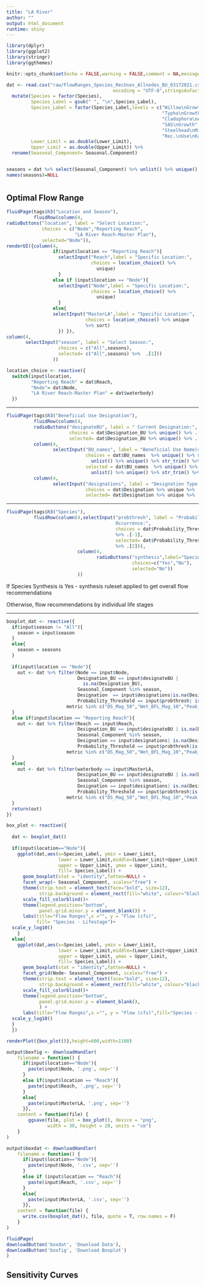 ```yaml
---
title: "LA River"
author: ""
output: html_document
runtime: shiny
---
```


```r
library(dplyr)
library(ggplot2)
library(stringr)
library(ggthemes)

knitr::opts_chunk$set(echo = FALSE,warning = FALSE,comment = NA,message = FALSE)

dat <- read.csv("raw/FlowRanges_Species_RecUses_Allnodes_BU_03172021.csv",
                                       encoding = "UTF-8",stringsAsFactors = FALSE) %>% 
  mutate(Species = factor(Species),
         Species_Label = gsub(" ", "\n",Species_Label),
         Species_Label = factor(Species_Label,levels = c("Willow\nGrowth", "Willow\nAdult", 
                                                         "Typha\nGrowth","Typha\nAdult", 
                                                         "Cladophora\nAdult", "Current\nFlow", 
                                                         "SAS\nGrowth","SAS\nAdult","Steelhead\nMigration\n(Prolonged)",
                                                         "Steelhead\nMigration\n(Burst)","Steelhead\nMigration\n(Smolts)",
                                                         "Rec.\nUse\nKayak","Rec.\nUse\nFishing")),
         Lower_Limit = as.double(Lower_Limit),
         Upper_Limit = as.double(Upper_Limit)) %>% 
  rename(Seasonal_Component= Seasonal.Component)


seasons = dat %>% select(Seasonal_Component) %>% unlist() %>% unique()
names(seasons)=NULL
```

#  {.tabset}

## Optimal Flow Range {.tabset}

```r
fluidPage(tags$h3("Location and Season"),
          fluidRow(column(4,
radioButtons("location", label = "Select Location:",
             choices = c("Node","Reporting Reach",
                         "LA River Reach-Master Plan"),
             selected="Node")),
renderUI({column(4,
                 if(input$location == "Reporting Reach"){
                   selectInput("Reach",label = "Specific Location:",
                               choices = location_choice() %>%
                                 unique)
                   }
                 else if (input$location == "Node"){
                   selectInput("Node",label = "Specific Location:",
                               choices = location_choice() %>%
                                 unique)
                   }
                 else{
                 selectInput("MasterLA",label = "Specific Location:",
                             choices = location_choice() %>% unique
                             %>% sort)
                   }) }), 
column(4,
       selectInput("season", label = "Select Season:",
                   choices = c("All",seasons),
                   selected= c("All",seasons) %>%  .[1]))
                 ))

location_choice <- reactive({
  switch(input$location,
         "Reporting Reach" = dat$Reach,
         "Node"= dat$Node,
         "LA River Reach-Master Plan" = dat$waterbody)
  })
```

------------------------------------------------------------------------

```r
fluidPage(tags$h3("Beneficial Use Designation"),
          fluidRow(column(4,
          radioButtons("designateBU", label = " Current Designation:",
                       choices = dat$Designation_BU %>% unique() %>% .[-1],
                       selected= dat$Designation_BU %>% unique() %>% .[2])),
          column(4,
                 selectInput("BU_names", label = "Beneficial Use Name(s):",
                             choices = dat$BU_names  %>% unique() %>% strsplit(",") %>%
                               unlist() %>% unique() %>% str_trim() %>% .[-1],
                             selected = dat$BU_names  %>% unique() %>% strsplit(",") %>%
                               unlist() %>% unique() %>% str_trim() %>% .[2])),
          column(4,
                 selectInput("designations", label = "Designation Type:",
                             choices = dat$Designation %>% unique %>% .[c(2,3)],
                             selected= dat$Designation %>% unique %>% .[2]))))
```

------------------------------------------------------------------------

```r
fluidPage(tags$h3("Species"),
          fluidRow(column(4,selectInput("probthresh", label = "Probability of
                                        Occurrence:",
                                        choices = dat$Probability_Threshold %>% unique()
                                        %>% .[-1],
                                        selected= dat$Probability_Threshold %>% unique()
                                        %>% .[2])),
                          column(4,
                                 radioButtons("synthesis",label="Species Synthesis:",
                                              choices=c("Yes","No"),
                                              selected="No"))
                          ))
```


If Species Synthesis is Yes - synthesis ruleset applied to get overall flow recommendations

Otherwise, flow recommendations by individual life stages


------------------------------------------------------------------------

```r
boxplot_dat <- reactive({
  if(input$season != "All"){
    season = input$season
  }
  else{
    season = seasons
  }
  
  if(input$location == "Node"){
    out <- dat %>% filter(Node == input$Node,
                          Designation_BU == input$designateBU |
                            is.na(Designation_BU),
                          Seasonal_Component %in% season,
                          Designation  == input$designations|is.na(Designation),
                          Probability_Threshold == input$probthresh| is.na(Probability_Threshold),
                      metric %in% c("DS_Mag_50","Wet_BFL_Mag_10","Peak_2 as lower, Peak_10 as upper")| is.na(metric))
  }
  else if(input$location == "Reporting Reach"){
    out <- dat %>% filter(Reach == input$Reach,
                          Designation_BU == input$designateBU | is.na(Designation_BU),
                          Seasonal_Component %in% season,
                          Designation == input$designations| is.na(Designation),
                          Probability_Threshold == input$probthresh|is.na(Probability_Threshold),
                      metric %in% c("DS_Mag_50","Wet_BFL_Mag_10","Peak_2 as lower, Peak_10 as upper")| is.na(metric)) 
  }
  else{
    out <- dat %>% filter(waterbody == input$MasterLA,
                          Designation_BU == input$designateBU | is.na(Designation_BU),
                          Seasonal_Component %in% season,
                          Designation == input$designations| is.na(Designation),
                          Probability_Threshold == input$probthresh|is.na(Probability_Threshold),
                      metric %in% c("DS_Mag_50","Wet_BFL_Mag_10","Peak_2 as lower, Peak_10 as upper")| is.na(metric))    
  }
  return(out)
})
```

```r
box_plot <- reactive({
  
  dat <- boxplot_dat()
  
  if(input$location=="Node"){  
    ggplot(dat,aes(x=Species_Label, ymin = Lower_Limit,
                   lower = Lower_Limit,middle=(Lower_Limit+Upper_Limit)/2,
                   upper = Upper_Limit, ymax = Upper_Limit,
                   fill= Species_Label)) +
      geom_boxplot(stat = "identity",fatten=NULL) +
      facet_wrap(~ Seasonal_Component, scales="free") +
      theme(strip.text = element_text(face="bold", size=12),
            strip.background = element_rect(fill="white", colour="black",size=1)) +
      scale_fill_colorblind()+
      theme(legend.position="bottom",
            panel.grid.minor.y = element_blank()) +
      labs(title="Flow Ranges",x ="", y = "Flow (cfs)",
           fill= "Species - Lifestage")+
  scale_y_log10()
    }
  else{
    ggplot(dat,aes(x=Species_Label, ymin = Lower_Limit,
                   lower = Lower_Limit,middle=(Lower_Limit+Upper_Limit)/2,
                   upper = Upper_Limit, ymax = Upper_Limit,
                   fill= Species_Label)) +
      geom_boxplot(stat = "identity",fatten=NULL) +
      facet_grid(Node~ Seasonal_Component, scales="free") +
      theme(strip.text = element_text(face="bold", size=12),
            strip.background = element_rect(fill="white", colour="black",size=1)) +
      scale_fill_colorblind()+
      theme(legend.position="bottom",
            panel.grid.minor.y = element_blank(),
            ) +
      labs(title="Flow Ranges",x ="", y = "Flow (cfs)",fill="Species - Lifestage")+
  scale_y_log10()   
  }
  })


```

```r
renderPlot({box_plot()},height=600,width=1100)

output$boxfig <- downloadHandler(
    filename = function() {
      if(input$location=="Node"){
        paste(input$Node, '.png', sep='') 
      }
      else if(input$location == "Reach"){
        paste(input$Reach, '.png', sep='') 
      }
      else{
        paste(input$MasterLA, '.png', sep='') 
      }},
    content = function(file) {
        ggsave(file, plot = box_plot(), device = "png",
               width = 30, height = 20, units = "cm")
    }
)

output$boxdat <- downloadHandler(
    filename = function() {
      if(input$location=="Node"){
        paste(input$Node, '.csv', sep='') 
      }
      else if (input$location == "Reach"){
        paste(input$Reach, '.csv', sep='') 
      }
      else{
        paste(input$MasterLA, '.csv', sep='')         
      }},
    content = function(file) {
      write.csv(boxplot_dat(), file, quote = T, row.names = F)
    }
)

```


```r
fluidPage(
downloadButton('boxdat', 'Download Data'),
downloadButton('boxfig', 'Download Boxplot')
)
```




## Sensitivity Curves
